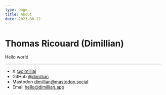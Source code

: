```yaml
---
type: page
title: About
date: 2023-08-22
---
```


# Thomas Ricouard (Dimillian)

Hello world

---

- X [@dimilliaj](https://x.com/dimillian)
- GitHub [@dimillian](https://github.com/dimillian)
- Mastodon [dimillian@mastodon.social](https://mastodon.social/@dimillian)
- Email hello@dimillian.app

